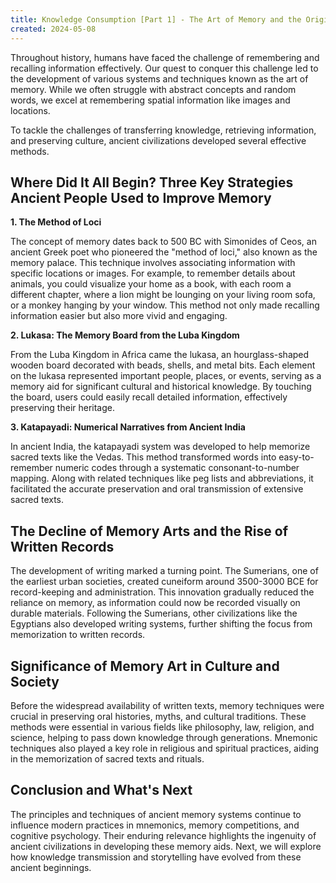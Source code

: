 ```yaml
---
title: Knowledge Consumption [Part 1] - The Art of Memory and the Origins of Knowledge Consumption
created: 2024-05-08
---
```


Throughout history, humans have faced the challenge of remembering and recalling information effectively. Our quest to conquer this challenge led to the development of various systems and techniques known as the art of memory. While we often struggle with abstract concepts and random words, we excel at remembering spatial information like images and locations.

To tackle the challenges of transferring knowledge, retrieving information, and preserving culture, ancient civilizations developed several effective methods.


## Where Did It All Begin? Three Key Strategies Ancient People Used to Improve Memory


**1. The Method of Loci**

The concept of memory dates back to 500 BC with Simonides of Ceos, an ancient Greek poet who pioneered the "method of loci," also known as the memory palace. This technique involves associating information with specific locations or images. For example, to remember details about animals, you could visualize your home as a book, with each room a different chapter, where a lion might be lounging on your living room sofa, or a monkey hanging by your window. This method not only made recalling information easier but also more vivid and engaging.


**2. Lukasa: The Memory Board from the Luba Kingdom**

From the Luba Kingdom in Africa came the lukasa, an hourglass-shaped wooden board decorated with beads, shells, and metal bits. Each element on the lukasa represented important people, places, or events, serving as a memory aid for significant cultural and historical knowledge. By touching the board, users could easily recall detailed information, effectively preserving their heritage.


**3. Katapayadi: Numerical Narratives from Ancient India**

In ancient India, the katapayadi system was developed to help memorize sacred texts like the Vedas. This method transformed words into easy-to-remember numeric codes through a systematic consonant-to-number mapping. Along with related techniques like peg lists and abbreviations, it facilitated the accurate preservation and oral transmission of extensive sacred texts.


## The Decline of Memory Arts and the Rise of Written Records

The development of writing marked a turning point. The Sumerians, one of the earliest urban societies, created cuneiform around 3500-3000 BCE for record-keeping and administration. This innovation gradually reduced the reliance on memory, as information could now be recorded visually on durable materials. Following the Sumerians, other civilizations like the Egyptians also developed writing systems, further shifting the focus from memorization to written records.


## Significance of Memory Art in Culture and Society

Before the widespread availability of written texts, memory techniques were crucial in preserving oral histories, myths, and cultural traditions. These methods were essential in various fields like philosophy, law, religion, and science, helping to pass down knowledge through generations. Mnemonic techniques also played a key role in religious and spiritual practices, aiding in the memorization of sacred texts and rituals.


## Conclusion and What's Next

The principles and techniques of ancient memory systems continue to influence modern practices in mnemonics, memory competitions, and cognitive psychology. Their enduring relevance highlights the ingenuity of ancient civilizations in developing these memory aids. Next, we will explore how knowledge transmission and storytelling have evolved from these ancient beginnings.

